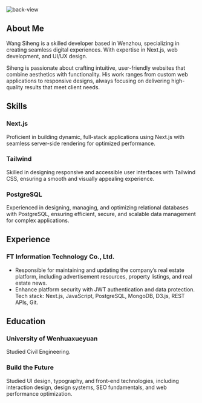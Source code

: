 
<Image src='/images/back-view.jpg' alt='back-view' width={1600} height={686} />

## About Me

Wang Siheng is a skilled developer based in Wenzhou, specializing in creating seamless digital experiences. With expertise in Next.js, web development, and UI/UX design.

Siheng is passionate about crafting intuitive, user-friendly websites that combine aesthetics with functionality. His work ranges from custom web applications to responsive designs, always focusing on delivering high-quality results that meet client needs.

## Skills

### Next.js

Proficient in building dynamic, full-stack applications using Next.js with seamless server-side rendering for optimized performance.

### Tailwind

Skilled in designing responsive and accessible user interfaces with Tailwind CSS, ensuring a smooth and visually appealing experience.

### PostgreSQL

Experienced in designing, managing, and optimizing relational databases with PostgreSQL, ensuring efficient, secure, and scalable data management for complex applications.

## Experience

### FT Information Technology Co., Ltd.

-   Responsible for maintaining and updating the company’s real estate platform, including advertisement resources, property listings, and real estate news.
-   Enhance platform security with JWT authentication and data protection. Tech stack: Next.js, JavaScript, PostgreSQL, MongoDB, D3.js, REST APIs, Git.

## Education

### University of Wenhuaxueyuan

Studied Civil Engineering.

### Build the Future

Studied UI design, typography, and front-end technologies, including interaction design, design systems, SEO fundamentals, and web performance optimization.

